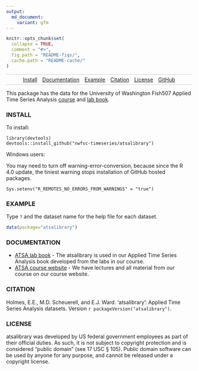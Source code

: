 ```yaml
---
output:
  md_document:
    variant: gfm
---
```


```r
knitr::opts_chunk$set(
  collapse = TRUE,
  comment = "#>",
  fig.path = "README-figs/",
  cache.path = "README-cache/"
)
```

<style>
.nav{
    border:1px solid #ccc;
    border-width:1px 0;
    list-style:none;
    margin:0;
    padding:0;
    text-align:center;
}
.nav li{
    display:inline-block;
}
.nav a{
    display:inline-block;
    padding:5px;
}
</style>

<ul class="nav">
  <li><a href="#install">Install</a></li>
  <li><a href="#documentation">Documentation</a></li>
  <li><a href="#example">Example</a></li>
  <li><a href="#citation">Citation</a></li>
  <li><a href="#license">License</a></li>
  <li><a href="https://github.com/nwfsc-timeseries/atsalibrary">GitHub</a></li>
</ul>

This package has the data for the University of Washington Fish507 Applied Time Series Analysis [course](https://nwfsc-timeseries.github.io/atsa) and [lab book](https://nwfsc-timeseries.github.io/atsa-labs).


### INSTALL {#install}

To install:
```
library(devtools)
devtools::install_github("nwfsc-timeseries/atsalibrary")
```

Windows users:

You may need to turn off warning-error-conversion, because since the R 4.0 update, the tiniest warning stops installation of GitHub hosted packages.
```
Sys.setenv("R_REMOTES_NO_ERRORS_FROM_WARNINGS" = "true")
```

### EXAMPLE {#example}

Type `?` and the dataset name for the help file for each dataset.

```r
data(package="atsalibrary")
```

### DOCUMENTATION {#documentation}

- [ATSA lab book](https://nwfsc-timeseries.github.io/atsa-labs/) - The atsalibrary is used in our Applied Time Series Analysis book developed from the labs in our course.
- [ATSA course website](https://nwfsc-timeseries.github.io/atsa/) - We have lectures and all material from our course on our course website.

### CITATION {#citation}

Holmes, E.E., M.D. Scheuerell, and E.J. Ward. 'atsalibrary': Applied Time Series Analysis datasets. Version `r packageVersion("atsalibrary")`.

### LICENSE {#license}

atsalibrary was developed by US federal government employees as part of their official duties. As such, it is not subject to copyright protection and is considered “public domain” (see 17 USC § 105). Public domain software can be used by anyone for any purpose, and cannot be released under a copyright license.
